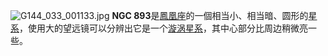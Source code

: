 {{NGCInfoBox|NGCID=NGC 893|發現者=約翰·弗里德里希·威廉·赫歇爾|發現日期=1835年10月23日|其他編號=ESO 298-29,MCG -7-5-17,AM 0217-413|曆元=J2000.0|赤經=2時19分58.1秒
|赤緯=-41°24'10"|星座=凤凰座|星體=星系|星等=12.9|表面亮度=13.1|藍等=13.6}}

[[File:G144_033_001133.jpg|left]]
'''NGC 893'''是[[鳳凰座|鳳凰座]]的一個相当小、相当暗、圆形的[[星系|星系]]，使用大的望远镜可以分辨出它是一个[[漩涡星系|漩涡星系]]，其中心部分比周边稍微亮一些。

{{NGCReference|893}}
{{Catalogs|NGC=893}}